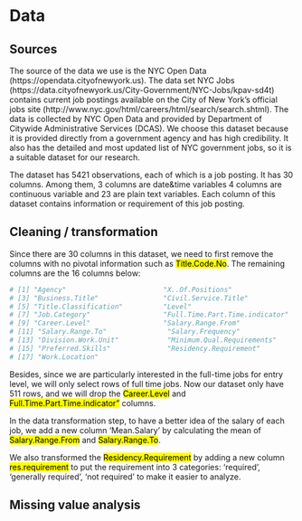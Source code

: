 # Data 

## Sources

  The source of the data we use is the NYC Open Data (https://opendata.cityofnewyork.us). The data set NYC Jobs (https://data.cityofnewyork.us/City-Government/NYC-Jobs/kpav-sd4t) contains current job postings available on the City of New York’s official jobs site (http://www.nyc.gov/html/careers/html/search/search.shtml). The data is collected by NYC Open Data and provided by Department of Citywide Administrative Services (DCAS). We choose this dataset because it is provided directly from a government agency and has high credibility. It also has the detailed and most updated list of NYC government jobs, so it is a suitable dataset for our research.
  
  The dataset has 5421 observations, each of which is a job posting. It has 30 columns. Among them, 3 columns are date&time variables 4 columns are continuous variable and 23 are plain text variables. Each column of this dataset contains information or requirement of this job posting.

## Cleaning / transformation

  Since there are 30 columns in this dataset, we need to first remove the columns with no pivotal information such as <mark >Title.Code.No</mark >. The remaining columns are the 16 columns below:

```r
# [1] "Agency"                        "X..Of.Positions"              
# [3] "Business.Title"                "Civil.Service.Title"          
# [5] "Title.Classification"          "Level"                        
# [7] "Job.Category"                  "Full.Time.Part.Time.indicator"
# [9] "Career.Level"                  "Salary.Range.From"            
# [11] "Salary.Range.To"               "Salary.Frequency"             
# [13] "Division.Work.Unit"            "Minimum.Qual.Requirements"    
# [15] "Preferred.Skills"              "Residency.Requirement"
# [17] "Work.Location"
```

  Besides, since we are particularly interested in the full-time jobs for entry level, we will only select rows of full time jobs. Now our dataset only have 511 rows, and we will drop the <mark >Career.Level</mark > and <mark >Full.Time.Part.Time.indicator"</mark> columns.
  
  In the data transformation step, to have a better idea of the salary of each job, we add a new column 'Mean.Salary' by calculating the mean of <mark >Salary.Range.From</mark> and <mark >Salary.Range.To</mark>.
  
  We also transformed the <mark >Residency.Requirement</mark> by adding a new column <mark >res.requirement</mark > to put the requirement into 3 categories: 'required', 'generally required', 'not required' to make it easier to analyze.
  

## Missing value analysis

